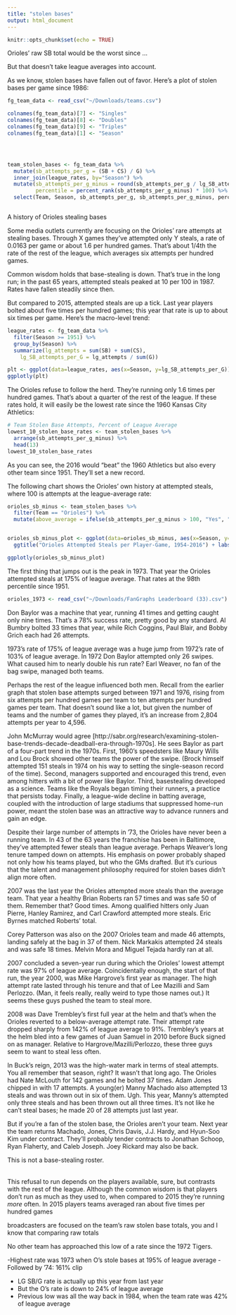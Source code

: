```yaml
---
title: "stolen bases"
output: html_document
---
```


```r
knitr::opts_chunk$set(echo = TRUE)

```


Orioles' raw SB total would be the worst since ...

But that doesn't take league averages into account.

As we know, stolen bases have fallen out of favor. Here's a plot of stolen bases per game since 1986:


```r

fg_team_data <- read_csv("~/Downloads/teams.csv")

colnames(fg_team_data)[7] <- "Singles"
colnames(fg_team_data)[8] <- "Doubles"
colnames(fg_team_data)[9] <- "Triples"
colnames(fg_team_data)[1] <- "Season"




team_stolen_bases <- fg_team_data %>%
  mutate(sb_attempts_per_g = (SB + CS) / G) %>%
  inner_join(league_rates, by="Season") %>%
  mutate(sb_attempts_per_g_minus = round(sb_attempts_per_g / lg_SB_attempts_per_G * 100, 0),
         percentile = percent_rank(sb_attempts_per_g_minus) * 100) %>%
  select(Team, Season, sb_attempts_per_g, sb_attempts_per_g_minus, percentile)



```

A history of Orioles stealing bases


Some media outlets currently are focusing on the Orioles' rare attempts at stealing bases. Through X games they've attempted only Y steals, a rate of 0.0163 per game or about 1.6 per hundred games. That's about 1/4th the rate of the rest of the league, which averages six attempts per hundred games.


############
Common wisdom holds that base-stealing is down. That's true in the long run; in the past 65 years, attempted steals peaked at 10 per 100 in 1987. Rates have fallen steadily since then.

But compared to 2015, attempted steals are up a tick. Last year players bolted about five times per hundred games; this year that rate is up to about six times per game. Here's the macro-level trend:

```r
league_rates <- fg_team_data %>%
  filter(Season >= 1951) %>%
  group_by(Season) %>%
  summarize(lg_attempts = sum(SB) + sum(CS),
    lg_SB_attempts_per_G = lg_attempts / sum(G))

plt <- ggplot(data=league_rates, aes(x=Season, y=lg_SB_attempts_per_G)) + geom_line() + geom_point() + ggtitle("League Attempted Steals per Player-Game, 1951-2016") + labs(y="Attempts/P-G")
ggplotly(plt)
```

The Orioles refuse to follow the herd. They're running only 1.6 times per hundred games. That's about a quarter of the rest of the league. If these rates hold, it will easily be the lowest rate since the 1960 Kansas City Athletics:

[list top 10]:

```r

# Team Stolen Base Attempts, Percent of League Average
lowest_10_stolen_base_rates <- team_stolen_bases %>%
  arrange(sb_attempts_per_g_minus) %>%
  head(13)
lowest_10_stolen_base_rates
```

As you can see, the 2016 would "beat" the 1960 Athletics but also every other team since 1951. They'll set a new record.

The following chart shows the Orioles' own history at attempted steals, where 100 is attempts at the league-average rate:

```r
orioles_sb_minus <- team_stolen_bases %>%
  filter(Team == "Orioles") %>%
  mutate(above_average = ifelse(sb_attempts_per_g_minus > 100, "Yes", "No"))


orioles_sb_minus_plot <- ggplot(data=orioles_sb_minus, aes(x=Season, y=sb_attempts_per_g_minus)) + geom_line() + geom_point()  +
  ggtitle("Orioles Attempted Steals per Player-Game, 1954-2016") + labs(y="Attempts/P-G, % of League Average")

ggplotly(orioles_sb_minus_plot)
```

The first thing that jumps out is the peak in 1973. That year the Orioles attempted steals at 175% of league average. That rates at the 98th percentile since 1951.


```r
orioles_1973 <- read_csv("~/Downloads/FanGraphs Leaderboard (33).csv")

```


Don Baylor was a machine that year, running 41 times and getting caught only nine times. That's a 78% success rate, pretty good by any standard. Al Bumbry bolted 33 times that year, while Rich Coggins, Paul Blair, and Bobby Grich each had 26 attempts. 

1973's rate of 175% of league average was a huge jump from 1972's rate of 103% of league average. In 1972 Don Baylor attempted only 26 swipes. What caused him to nearly double his run rate? Earl Weaver, no fan of the bag swipe, managed both teams.

Perhaps the rest of the league influenced both men. Recall from the earlier graph that stolen base attempts surged between 1971 and 1976, rising from six attempts per hundred games per team to ten attempts per hundred games per team. That doesn't sound like a lot, but given the number of teams and the number of games they played, it's an increase from 2,804 attempts per year to 4,596.  

John McMurray would agree [http://sabr.org/research/examining-stolen-base-trends-decade-deadball-era-through-1970s]. He sees Baylor as part of a four-part trend in the 1970s. First, 1960's speedsters like Maury Wills and Lou Brock showed other teams the power of the swipe. (Brock himself attempted 151 steals in 1974 on his way to setting the single-season record of the time). Second, managers supported and encouraged this trend, even among hitters with a bit of power like Baylor. Third, basestealing developed as a science. Teams like the Royals began timing their runners, a practice that persists today. Finally, a league-wide decline in batting average, coupled with the introduction of large stadiums that suppressed home-run power, meant the stolen base was an attractive way to advance runners and gain an edge.

Despite their large number of attempts in '73, the Orioles have never been a running team. In 43 of the 63 years the franchise has been in Baltimore, they've attempted fewer steals than league average. Perhaps Weaver's long tenure tamped down on attempts. His emphasis on power probably shaped not only how his teams played, but who the GMs drafted. But it's curious that the talent and management philosophy required for stolen bases didn't align more often.

2007 was the last year the Orioles attempted more steals than the average team. That year a healthy Brian Roberts ran 57 times and was safe 50 of them. Remember that? Good times. Among qualified hitters only Juan Pierre, Hanley Ramirez, and Carl Crawford attempted more steals. Eric Byrnes matched Roberts' total.

Corey Patterson was also on the 2007 Orioles team and made 46 attempts, landing safely at the bag in 37 of them. Nick Markakis attempted 24 steals and was safe 18 times. Melvin Mora and Miguel Tejada hardly ran at all.

2007 concluded a seven-year run during which the Orioles' lowest attempt rate was 97% of league average. Coincidentally enough, the start of that run, the year 2000, was Mike Hargrove's first year as manager. The high attempt rate lasted through his tenure and that of Lee Mazilli and Sam Perlozzo. (Man, it feels really, really weird to type those names out.) It seems these guys pushed the team to steal more.

2008 was Dave Trembley's first full year at the helm and that's when the Orioles reverted to a below-average attempt rate. Their attempt rate dropped sharply from 142% of league average to 91%. Trembley's years at the helm bled into a few games of Juan Samuel in 2010 before Buck signed on as manager. Relative to Hargrove/Mazilli/Perlozzo, these three guys seem to want to steal less often.

In Buck's reign, 2013 was the high-water mark in terms of steal attempts. You all remember that season, right? It wasn't that long ago. The Orioles had Nate McLouth for 142 games and he bolted 37 times. Adam Jones chipped in with 17 attempts. A young(er) Manny Machado also attempted 13 steals and was thrown out in six of them. Ugh. This year, Manny's attempted only three steals and has been thrown out all three times. It's not like he can't steal bases; he made 20 of 28 attempts just last year. 

But if you're a fan of the stolen base, the Orioles aren't your team. Next year the team returns Machado, Jones, Chris Davis, J.J. Hardy, and Hyun-Soo Kim under contract. They'll probably tender contracts to Jonathan Schoop, Ryan Flaherty, and Caleb Joseph. Joey Rickard may also be back.

This is not a base-stealing roster.  






######




This refusal to run depends on the players available, sure, but contrasts with the rest of the league. Although the common wisdom is that players don't run as much as they used to, when compared to 2015 they're running *more* often. In 2015 players teams averaged ran about five times per hundred games


broadcasters are focused on the team's raw stolen base totals, you and I know that comparing raw totals

No other team has approached this low of a rate since the 1972 Tigers.

-Highest rate was 1973 when O's stole bases at 195% of league average
-Followed by '74: 161% clip


- LG SB/G rate is actually up this year from last year
- But the O's rate is down to 24% of league average
- Previous low was all the way back in 1984, when the team rate was 42% of league average




